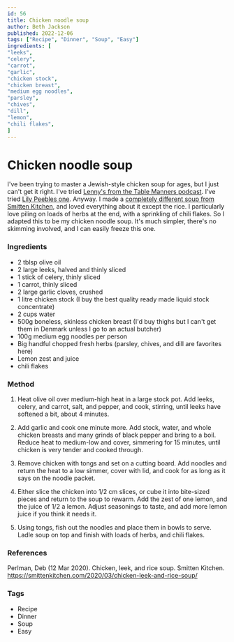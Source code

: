 ```yaml
---
id: 56
title: Chicken noodle soup
author: Beth Jackson
published: 2022-12-06
tags: ["Recipe", "Dinner", "Soup", "Easy"]
ingredients: [
"leeks",
"celery",
"carrot",
"garlic",
"chicken stock",
"chicken breast",
"medium egg noodles",
"parsley",
"chives",
"dill",
"lemon",
"chili flakes",
]
---
```


# Chicken noodle soup

<BlogTextWrapper>

I've been trying to master a Jewish-style chicken soup for ages, but I just can't get it right. I've tried [Lenny's from the Table Manners podcast](https://www.countryandtownhouse.com/food-and-drink/table-manners-chicken-soup-recipe/). I've tried [Lily Peebles one](https://www.lilypebbles.co.uk/2012/10/how-to-mummys-chicken-soup.html). Anyway. I made a [completely different soup from Smitten Kitchen](https://smittenkitchen.com/2020/03/chicken-leek-and-rice-soup/), and loved everything about it except the rice. I particularly love piling on loads of herbs at the end, with a sprinkling of chili flakes. So I adapted this to be my chicken noodle soup. It's much simpler, there's no skimming involved, and I can easily freeze this one.

</BlogTextWrapper>

<BlogTextWrapper>

### Ingredients

- 2 tblsp olive oil
- 2 large leeks, halved and thinly sliced
- 1 stick of celery, thinly sliced
- 1 carrot, thinly sliced
- 2 large garlic cloves, crushed
- 1 litre chicken stock (I buy the best quality ready made liquid stock concentrate)
- 2 cups water
- 500g boneless, skinless chicken breast (I'd buy thighs but I can't get them in Denmark unless I go to an actual butcher)
- 100g medium egg noodles per person
- Big handful chopped fresh herbs (parsley, chives, and dill are favorites here)
- Lemon zest and juice
- chili flakes

</BlogTextWrapper>

<BlogTextWrapper>

### Method

1. Heat olive oil over medium-high heat in a large stock pot. Add leeks, celery, and carrot, salt, and pepper, and cook, stirring, until leeks have softened a bit, about 4 minutes.

2. Add garlic and cook one minute more. Add stock, water, and whole chicken breasts and many grinds of black pepper and bring to a boil. Reduce heat to medium-low and cover, simmering for 15 minutes, until chicken is very tender and cooked through.

3. Remove chicken with tongs and set on a cutting board. Add noodles and return the heat to a low simmer, cover with lid, and cook for as long as it says on the noodle packet.

4. Either slice the chicken into 1/2 cm slices, or cube it into bite-sized pieces and return to the soup to rewarm. Add the zest of one lemon, and the juice of 1/2 a lemon. Adjust seasonings to taste, and add more lemon juice if you think it needs it.

5. Using tongs, fish out the noodles and place them in bowls to serve. Ladle soup on top and finish with loads of herbs, and chili flakes.

</BlogTextWrapper>

<BlogTextWrapper>

### References

Perlman, Deb (12 Mar 2020). Chicken, leek, and rice soup. Smitten Kitchen. https://smittenkitchen.com/2020/03/chicken-leek-and-rice-soup/

</BlogTextWrapper>

<BlogTextWrapper>

### Tags

- Recipe
- Dinner
- Soup
- Easy

</BlogTextWrapper>
